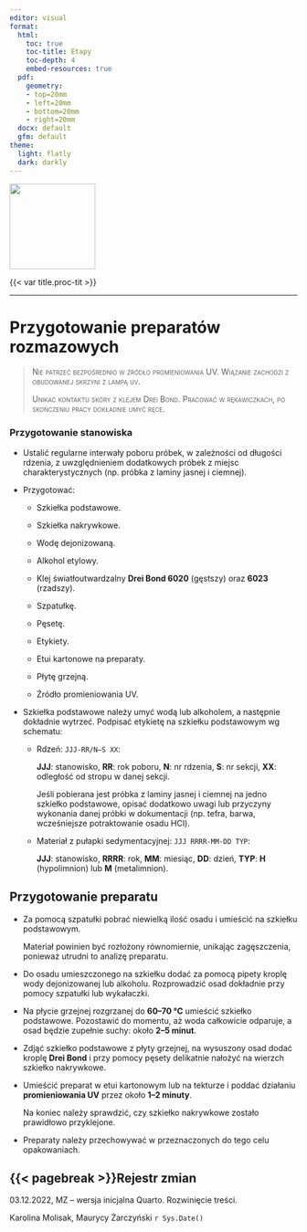 ```yaml
---
editor: visual
format:
  html:
    toc: true
    toc-title: Etapy
    toc-depth: 4
    embed-resources: true
  pdf:
    geometry: 
    - top=20mm
    - left=20mm
    - bottom=20mm
    - right=20mm
  docx: default
  gfm: default
theme:
  light: flatly
  dark: darkly
---
```


[![](images/log-ug_pl.png){fig-alt="Logo: Uniwersytet Gdański" fig-align="left" width="150"}](https://geomorfologia.ug.edu.pl)

{{< var title.proc-tit >}}

------------------------------------------------------------------------

# Przygotowanie preparatów rozmazowych

> [Nie patrzeć bezpośrednio w źródło promieniowania UV. Wiązanie zachodzi z obudowanej skrzyni z lampą uv.]{.smallcaps}
>
> [Unikać kontaktu skóry z klejem Drei Bond. Pracować w rękawiczkach, po skończeniu pracy dokładnie umyć ręce.]{.smallcaps}

### Przygotowanie stanowiska

-   Ustalić regularne interwały poboru próbek, w zależności od długości rdzenia, z uwzględnieniem dodatkowych próbek z miejsc charakterystycznych (np. próbka z laminy jasnej i ciemnej).

-   Przygotować:

    -   Szkiełka podstawowe.

    -   Szkiełka nakrywkowe.

    -   Wodę dejonizowaną.

    -   Alkohol etylowy.

    -   Klej światłoutwardzalny **Drei Bond 6020** (gęstszy) oraz **6023** (rzadszy).

    -   Szpatułkę.

    -   Pęsetę.

    -   Etykiety.

    -   Etui kartonowe na preparaty.

    -   Płytę grzejną.

    -   Źródło promieniowania UV.

-   Szkiełka podstawowe należy umyć wodą lub alkoholem, a następnie dokładnie wytrzeć. Podpisać etykietę na szkiełku podstawowym wg schematu:

    -   Rdzeń: `JJJ-RR/N–S XX`:

        **JJJ**: stanowisko, **RR**: rok poboru, **N**: nr rdzenia, **S**: nr sekcji, **XX**: odległość od stropu w danej sekcji.

        | Jeśli pobierana jest próbka z laminy jasnej i ciemnej na jedno szkiełko podstawowe, opisać dodatkowo uwagi lub przyczyny wykonania danej próbki w dokumentacji (np. tefra, barwa, wcześniejsze potraktowanie osadu HCl).

    -   Materiał z pułapki sedymentacyjnej: `JJJ RRRR-MM-DD TYP`:

        **JJJ**: stanowisko, **RRRR**: rok, **MM**: miesiąc, **DD**: dzień, **TYP**: **H** (hypolimnion) lub **M** (metalimnion).

## Przygotowanie preparatu

-   Za pomocą szpatułki pobrać niewielką ilość osadu i umieścić na szkiełku podstawowym.

    | Materiał powinien być rozłożony równomiernie, unikając zagęszczenia, ponieważ utrudni to analizę preparatu.

-   Do osadu umieszczonego na szkiełku dodać za pomocą pipety kroplę wody dejonizowanej lub alkoholu. Rozprowadzić osad dokładnie przy pomocy szpatułki lub wykałaczki.

-   Na płycie grzejnej rozgrzanej do **60--70 °C** umieścić szkiełko podstawowe. Pozostawić do momentu, aż woda całkowicie odparuje, a osad będzie zupełnie suchy: około **2--5 minut**.

-   Zdjąć szkiełko podstawowe z płyty grzejnej, na wysuszony osad dodać kroplę **Drei Bond** i przy pomocy pęsety delikatnie nałożyć na wierzch szkiełko nakrywkowe.

-   Umieścić preparat w etui kartonowym lub na tekturze i poddać działaniu **promieniowania UV** przez około **1--2 minuty**.

    | Na koniec należy sprawdzić, czy szkiełko nakrywkowe zostało prawidłowo przyklejone.

-   Preparaty należy przechowywać w przeznaczonych do tego celu opakowaniach.

## {{< pagebreak >}}Rejestr zmian

03.12.2022, MZ -- wersja inicjalna Quarto. Rozwinięcie treści.

Karolina Molisak, Maurycy Żarczyński `r Sys.Date()`
